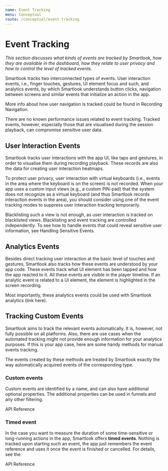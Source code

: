 ```yaml
---
name: Event Tracking
menu: Conceptual
route: /conceptual/event-tracking
---
```



# Event Tracking

*This section discusses what kinds of events are tracked by Smartlook, how they are available in the dashboard, how they relate to user privacy and how to control the level of tracked events.*

Smartlook tracks two interconnected types of events. User interaction events, i.e., finger touches, gestures, UI element focus and such, and analytics events, by which Smartlook understands button clicks, navigation between screens and similar events that initialize an action in the app.

<Alert kind="note">
More info about how user navigation is tracked could be found in <Link to="/conceptual/recording-navigation">Recording Navigation</Link>.
</Alert>

There are no known performance issues related to event tracking. Tracked events, however, especially those that are visualised during the session playback, can compromise sensitive user data.

## User Interaction Events

Smartlook tracks user interactions with the app UI, like taps and gestures, in order to visualise them during recording playback. These records are also the data for creating user interaction heatmaps. 

To protect user privacy, user interaction with virtual keyboards (i.e., events in the area where the keyboard is on the screen) is not recorded. When your app uses a custom input views (e.g., a custom PIN-pad) that the system does not recognize as a virtual keyboard (and thus Smartlook records interaction events in the area), you should consider using one of the event tracking modes to suppress user interaction tracking temporarily.

<Alert kind="important">
Blacklisting such a view is not enough, as user interaction is tracked on blacklisted views. Blacklisting and event tracking are controlled independently. To see how to handle events that could reveal sensitive user information, see <Link to="/conceptual/handling-sensitive-data#handling-sensitive-events">Handling Sensitive Events</Link>.
</Alert>

## Analytics Events

Besides direct tracking user interaction at the basic level of touches and gestures, Smartlook also tracks how these events are understood by your app code. These events track what UI element has been tapped and how the app reacted to it. All these events are visible in the player timeline. If an analytic event is related to a UI element, the element is highlighted in the screen recording. 

Most importantly, these analytics events could be used with Smartlook analytics (link here).

## Tracking Custom Events

Smartlook aims to track the relevant events automatically. It is, however, not fully possible on all platforms. Also, there are use cases when the automated tracking might not provide enough information for your analytics purposes. If this is your app case, here are some handy methods for manual events tracking.

The events created by these methods are treated by Smartlook exactly the way automatically acquired events of the corresponding type. 

### Custom events

Custom events are identified by a name, and can also have additional optional properties. The additional properties can be used in funnels and any other filtering.
 
<Alert kind="example">
  <CodeBlock
    snippets={{
      ios: {
        swift: `
Smartlook.trackCustomEvent(name: "CUSTOM EVENT", props: [ "PROP_1" : "value 1"])
`,
        'objective-c': `
[Smartlook trackCustomEventWithName:@"CUSTOM EVENT" props:@{ @"PROP 1": @"record value" }];
      `,
    },
  }}
/>
</Alert>

<Link to="/api_reference#custom-event">API Reference</Link>

### Timed event

In the case you want to measure the duration of some time-sensitive or long-running actions in the app, Smartlook offers **timed events**. Nothing is tracked upon starting such an event, the app just remembers the event reference and uses it once the event is finished or cancelled. For details, see the 

<Link to="/api_reference#timed-event">API Reference</Link>
